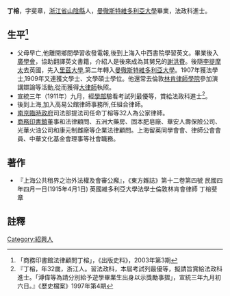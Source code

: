 {{明清人物信息框
| 姓名 = 丁榕
| 原名 =
| 圖片名稱=  
| 圖片大小 = 220px
| 圖片說明 =  
| 最高職務 = [[商務印書館|商務印書館]]董事
| 國家 =  
| 爵位 =
| 籍貫 = [[浙江省|浙江省]][[紹興府|紹興府]][[山陰縣|山陰縣]]
| 族裔 =  
| 旗籍 =  
| 字號 = 字斐章
| 諡號 = 
| 出生日期 = 
| 出生地點 = 
| 逝世日期 =  
| 逝世地點 = 
| 墓葬 = 
| 配偶 = 謝羅采
| 親屬 =   
| 出身 = 
* 宣統三年進士出身
| 經歷 = 
| 著作 =  《書》
*
*
*
}}
'''丁榕'''{{BD|1880年||1957年||catIdx=D丁}}，字斐章，[[浙江省|浙江省]][[山陰縣_(浙江省)|山陰縣]]人，[[曼徹斯特維多利亞大學|曼徹斯特維多利亞大學]]畢業，法政科進士。
<!-- 檔案不存在 [[File:丁榕.jpg|thumb]] -->
== 生平<ref>「商務印書館法律顧問丁榕」，《出版史料》，2003年第3期</ref> ==
* 父母早亡,他離開鄉間學習收發電報,後到上海入中西書院學習英文。畢業後入[[廣學會|廣學會]]，協助翻譯英文書籍，介紹人是後來成為其舅兄的[[謝洪賚|謝洪賚]]。後隨[[李提摩太|李提摩太]]去英國，先入[[里茲大學|里茲大學]],第二年轉入[[曼徹斯特維多利亞大學|曼徹斯特維多利亞大學]]。1907年獲法學士,1909年又連獲文學士、文學碩士學位。他還常去倫敦[[林肯律師學院|林肯律師學院]]參加演講辯論等活動,從而獲得[[大律師|大律師]]執照。
* 宣統三年（1911年）九月，經[[學部|學部]]驗看考試列最優等，賞給法政科進士<ref>『丁榕，年32歲，浙江人。習法政科，本屆考試列最優等，擬請旨賞給法政科進士。「溥偉等為請分別給予遊學畢業生出身以示獎勵事摺」，宣統三年九月初六日。』《歷史檔案》1997年第4期</ref>。
* 後到上海,加入高易公館律師事務所,任組合律師。
* [[南京臨時政府|南京臨時政府]]司法部提法司任命丁榕等32人為公家律師。
* [[商務印書館|商務印書館]]董事和法律顧問、五洲大藥房、固本肥皂廠、華安人壽保險公司、光華火油公司和康元制雌廠等企業法律顧問。上海留英同學會會、律師公會會員、中華文化基金會理事等社會職務。

== 著作 ==
*『上海公共租界之治外法權及會審公廨』，《東方雜誌》第十二卷第四號 民國四年四月一日(1915年4月1日) 英國維多利亞大學法學士倫敦林肯會律師 丁榕斐章
==註釋==
{{reflist}}
{{宣統三年游學畢業進士}}
{{DEFAULTSORT:D丁}}
[[Category:紹興人|Category:紹興人]]